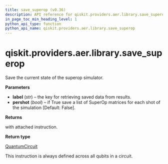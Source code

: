 ```yaml
---
title: save_superop (v0.36)
description: API reference for qiskit.providers.aer.library.save_superop in qiskit v0.36
in_page_toc_min_heading_level: 1
python_api_type: function
python_api_name: qiskit.providers.aer.library.save_superop
---
```


<span id="qiskit-providers-aer-library-save-superop" />

# qiskit.providers.aer.library.save\_superop

<Function id="qiskit.providers.aer.library.save_superop" isDedicatedPage={true} github="https://github.com/qiskit/qiskit-aer/tree/stable/0.10/qiskit/providers/aer/library/save_instructions/save_superop.py" signature="save_superop(self, label='superop', pershot=False)">
  Save the current state of the superop simulator.

  **Parameters**

  *   **label** (*str*) – the key for retrieving saved data from results.
  *   **pershot** (*bool*) – if True save a list of SuperOp matrices for each shot of the simulation \[Default: False].

  **Returns**

  with attached instruction.

  **Return type**

  [QuantumCircuit](qiskit.circuit.QuantumCircuit "qiskit.circuit.QuantumCircuit")

  <Admonition title="Note" type="note">
    This instruction is always defined across all qubits in a circuit.
  </Admonition>
</Function>

